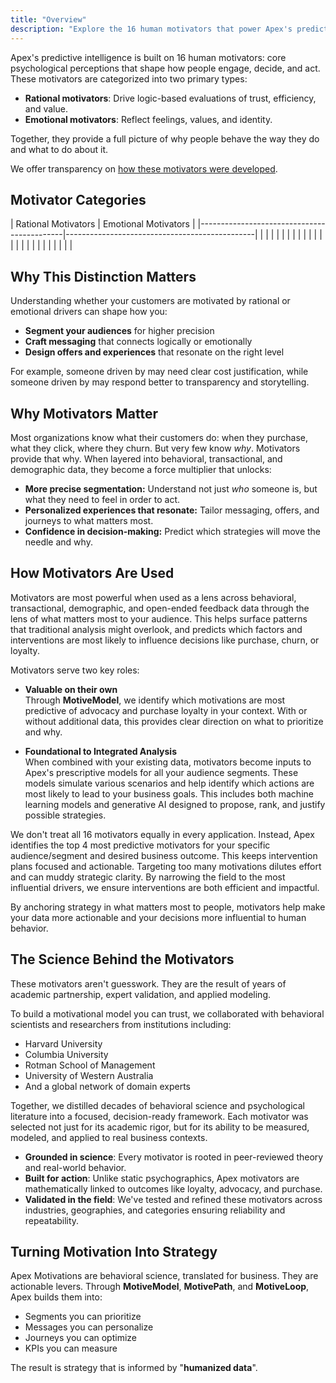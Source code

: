 ```yaml
---
title: "Overview"
description: "Explore the 16 human motivators that power Apex's predictive intelligence."
---
```



Apex's predictive intelligence is built on 16 human motivators: core psychological perceptions that shape how people engage, decide, and act. These motivators are categorized into two primary types:

- **Rational motivators**: Drive logic-based evaluations of trust, efficiency, and value.
- **Emotional motivators**: Reflect feelings, values, and identity.

Together, they provide a full picture of why people behave the way they do and what to do about it.

We offer transparency on [how these motivators were developed](/motivations/statistical_validation).

## Motivator Categories

<Frame>
| Rational Motivators                        | Emotional Motivators                         |
|--------------------------------------------|-----------------------------------------------|
| <Motivator name="uncomplicated" />         | <Motivator name="respectful" />              |
| <Motivator name="responsive" />            | <Motivator name="relatable" />               |
| <Motivator name="predictable" />           | <Motivator name="principled" />              |
| <Motivator name="meaningful" />            | <Motivator name="joyful" />                  |
| <Motivator name="involved" />              | <Motivator name="honest" />                  |
| <Motivator name="forward-thinking" />      | <Motivator name="empathetic" />              |
| <Motivator name="distinct" />              | <Motivator name="dependable" />              |
| <Motivator name="affordable" />            | <Motivator name="authentic" />               |
</Frame>

## Why This Distinction Matters

Understanding whether your customers are motivated by rational or emotional drivers can shape how you:

- **Segment your audiences** for higher precision
- **Craft messaging** that connects logically or emotionally
- **Design offers and experiences** that resonate on the right level

For example, someone driven by <Motivator name="affordable" /> may need clear cost justification, while someone driven by <Motivator name="authentic" /> may respond better to transparency and storytelling.

## Why Motivators Matter

Most organizations know what their customers do: when they purchase, what they click, where they churn. But very few know *why*. Motivators provide that why. When layered into behavioral, transactional, and demographic data, they become a force multiplier that unlocks:

- **More precise segmentation:** Understand not just *who* someone is, but what they need to feel in order to act.
- **Personalized experiences that resonate:** Tailor messaging, offers, and journeys to what matters most.
- **Confidence in decision-making:** Predict which strategies will move the needle and why.

## How Motivators Are Used

Motivators are most powerful when used as a lens across behavioral, transactional, demographic, and open-ended feedback data through the lens of what matters most to your audience. This helps surface patterns that traditional analysis might overlook, and predicts which factors and interventions are most likely to influence decisions like purchase, churn, or loyalty.

Motivators serve two key roles:

- **Valuable on their own**  
  Through **MotiveModel**, we identify which motivations are most predictive of advocacy and purchase loyalty in your context. With or without additional data, this provides clear direction on what to prioritize and why.

- **Foundational to Integrated Analysis**  
  When combined with your existing data, motivators become inputs to Apex's prescriptive models for all your audience segments. These models simulate various scenarios and help identify which actions are most likely to lead to your business goals. This includes both machine learning models and generative AI designed to propose, rank, and justify possible strategies.

We don't treat all 16 motivators equally in every application. Instead, Apex identifies the top 4 most predictive motivators for your specific audience/segment and desired business outcome. This keeps intervention plans focused and actionable. Targeting too many motivations dilutes effort and can muddy strategic clarity. By narrowing the field to the most influential drivers, we ensure interventions are both efficient and impactful.

By anchoring strategy in what matters most to people, motivators help make your data more actionable and your decisions more influential to human behavior.


## The Science Behind the Motivators

These motivators aren't guesswork. They are the result of years of academic partnership, expert validation, and applied modeling.

To build a motivational model you can trust, we collaborated with behavioral scientists and researchers from institutions including:

- Harvard University  
- Columbia University  
- Rotman School of Management  
- University of Western Australia  
- And a global network of domain experts

Together, we distilled decades of behavioral science and psychological literature into a focused, decision-ready framework. Each motivator was selected not just for its academic rigor, but for its ability to be measured, modeled, and applied to real business contexts.

- **Grounded in science**: Every motivator is rooted in peer-reviewed theory and real-world behavior.
- **Built for action**: Unlike static psychographics, Apex motivators are mathematically linked to outcomes like loyalty, advocacy, and purchase.
- **Validated in the field**: We've tested and refined these motivators across industries, geographies, and categories ensuring reliability and repeatability.


## Turning Motivation Into Strategy

Apex Motivations are behavioral science, translated for business. They are actionable levers. Through **MotiveModel**, **MotivePath**, and **MotiveLoop**, Apex builds them into:

- Segments you can prioritize
- Messages you can personalize
- Journeys you can optimize
- KPIs you can measure

The result is strategy that is informed by "**humanized data**".

